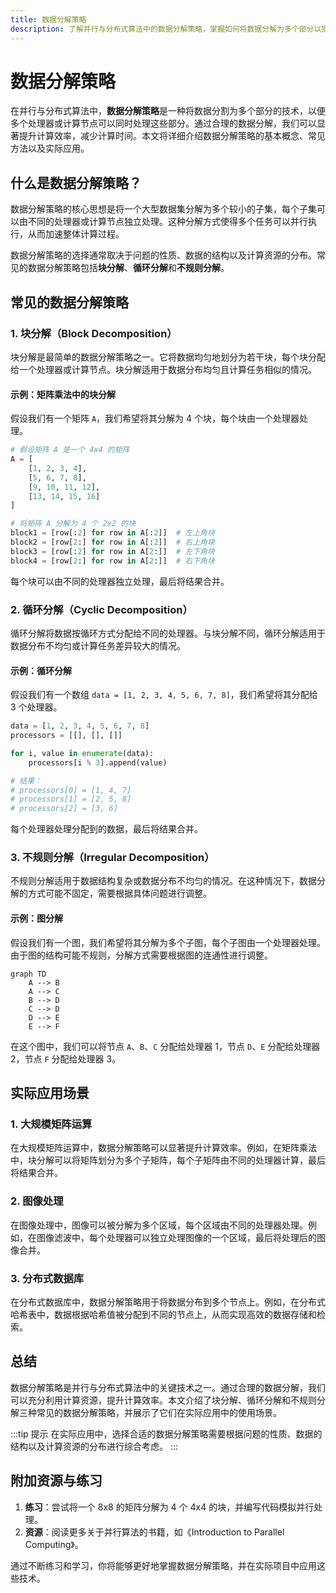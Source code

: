 ```yaml
---
title: 数据分解策略
description: 了解并行与分布式算法中的数据分解策略，掌握如何将数据分解为多个部分以提升计算效率。
---
```


# 数据分解策略

在并行与分布式算法中，**数据分解策略**是一种将数据分割为多个部分的技术，以便多个处理器或计算节点可以同时处理这些部分。通过合理的数据分解，我们可以显著提升计算效率，减少计算时间。本文将详细介绍数据分解策略的基本概念、常见方法以及实际应用。

## 什么是数据分解策略？

数据分解策略的核心思想是将一个大型数据集分解为多个较小的子集，每个子集可以由不同的处理器或计算节点独立处理。这种分解方式使得多个任务可以并行执行，从而加速整体计算过程。

数据分解策略的选择通常取决于问题的性质、数据的结构以及计算资源的分布。常见的数据分解策略包括**块分解**、**循环分解**和**不规则分解**。

## 常见的数据分解策略

### 1. 块分解（Block Decomposition）

块分解是最简单的数据分解策略之一。它将数据均匀地划分为若干块，每个块分配给一个处理器或计算节点。块分解适用于数据分布均匀且计算任务相似的情况。

#### 示例：矩阵乘法中的块分解

假设我们有一个矩阵 `A`，我们希望将其分解为 4 个块，每个块由一个处理器处理。

```python
# 假设矩阵 A 是一个 4x4 的矩阵
A = [
    [1, 2, 3, 4],
    [5, 6, 7, 8],
    [9, 10, 11, 12],
    [13, 14, 15, 16]
]

# 将矩阵 A 分解为 4 个 2x2 的块
block1 = [row[:2] for row in A[:2]]  # 左上角块
block2 = [row[2:] for row in A[:2]]  # 右上角块
block3 = [row[:2] for row in A[2:]]  # 左下角块
block4 = [row[2:] for row in A[2:]]  # 右下角块
```

每个块可以由不同的处理器独立处理，最后将结果合并。

### 2. 循环分解（Cyclic Decomposition）

循环分解将数据按循环方式分配给不同的处理器。与块分解不同，循环分解适用于数据分布不均匀或计算任务差异较大的情况。

#### 示例：循环分解

假设我们有一个数组 `data = [1, 2, 3, 4, 5, 6, 7, 8]`，我们希望将其分配给 3 个处理器。

```python
data = [1, 2, 3, 4, 5, 6, 7, 8]
processors = [[], [], []]

for i, value in enumerate(data):
    processors[i % 3].append(value)

# 结果：
# processors[0] = [1, 4, 7]
# processors[1] = [2, 5, 8]
# processors[2] = [3, 6]
```

每个处理器处理分配到的数据，最后将结果合并。

### 3. 不规则分解（Irregular Decomposition）

不规则分解适用于数据结构复杂或数据分布不均匀的情况。在这种情况下，数据分解的方式可能不固定，需要根据具体问题进行调整。

#### 示例：图分解

假设我们有一个图，我们希望将其分解为多个子图，每个子图由一个处理器处理。由于图的结构可能不规则，分解方式需要根据图的连通性进行调整。

```mermaid
graph TD
    A --> B
    A --> C
    B --> D
    C --> D
    D --> E
    E --> F
```

在这个图中，我们可以将节点 `A`、`B`、`C` 分配给处理器 1，节点 `D`、`E` 分配给处理器 2，节点 `F` 分配给处理器 3。

## 实际应用场景

### 1. 大规模矩阵运算

在大规模矩阵运算中，数据分解策略可以显著提升计算效率。例如，在矩阵乘法中，块分解可以将矩阵划分为多个子矩阵，每个子矩阵由不同的处理器计算，最后将结果合并。

### 2. 图像处理

在图像处理中，图像可以被分解为多个区域，每个区域由不同的处理器处理。例如，在图像滤波中，每个处理器可以独立处理图像的一个区域，最后将处理后的图像合并。

### 3. 分布式数据库

在分布式数据库中，数据分解策略用于将数据分布到多个节点上。例如，在分布式哈希表中，数据根据哈希值被分配到不同的节点上，从而实现高效的数据存储和检索。

## 总结

数据分解策略是并行与分布式算法中的关键技术之一。通过合理的数据分解，我们可以充分利用计算资源，提升计算效率。本文介绍了块分解、循环分解和不规则分解三种常见的数据分解策略，并展示了它们在实际应用中的使用场景。

:::tip 提示
在实际应用中，选择合适的数据分解策略需要根据问题的性质、数据的结构以及计算资源的分布进行综合考虑。
:::

## 附加资源与练习

1. **练习**：尝试将一个 8x8 的矩阵分解为 4 个 4x4 的块，并编写代码模拟并行处理。
2. **资源**：阅读更多关于并行算法的书籍，如《Introduction to Parallel Computing》。

通过不断练习和学习，你将能够更好地掌握数据分解策略，并在实际项目中应用这些技术。